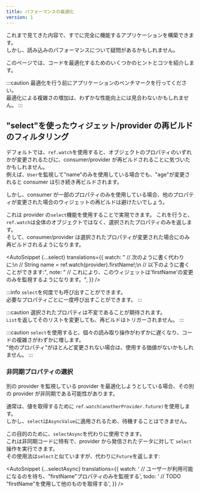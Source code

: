 ```yaml
---
title: パフォーマンスの最適化
version: 1
---
```



これまで見てきた内容で、すでに完全に機能するアプリケーションを構築できます。  
しかし、読み込みのパフォーマンスについて疑問があるかもしれません。

このページでは、コードを最適化するためのいくつかのヒントとコツを紹介します。

:::caution
最適化を行う前にアプリケーションのベンチマークを行ってください。  
最適化による複雑さの増加は、わずかな性能向上には見合わないかもしれません。
:::

## "select"を使ったウィジェット/provider の再ビルドのフィルタリング

デフォルトでは、`ref.watch`を使用すると、オブジェクトのプロパティのいずれかが変更されるたびに、consumer/provider が再ビルドされることに気づいたかもしれません。  
例えば、`User`を監視して"name"のみを使用している場合でも、"age"が変更されると consumer は引き続き再ビルドされます。

しかし、consumer が一部のプロパティのみを使用している場合、他のプロパティが変更された場合のウィジェットの再ビルドは避けたいでしょう。

これは provider の`select`機能を使用することで実現できます。
これを行うと、`ref.watch`は全体のオブジェクトではなく、選択されたプロパティのみを返します。  
そして、consumer/provider は選択されたプロパティが変更された場合にのみ再ビルドされるようになります。

<AutoSnippet
  {...select}
  translations={{
    watch:
      "    // 次のように書く代わりに:\n    // String name = ref.watch(provider).firstName!;\n    // 以下のように書くことができます:",
    note: "    // これにより、このウィジェットは'firstName'の変更のみを監視するようになります。",
  }}
/>

:::info
`select`を何度でも呼び出すことができます。  
必要なプロパティごとに一度呼び出すことができます。
:::

:::caution
選択されたプロパティは不変であることが期待されます。  
`List`を返してそのリストを変更しても、再ビルドはトリガーされません。
:::

:::caution
`select`を使用すると、個々の読み取り操作がわずかに遅くなり、コードの複雑さがわずかに増します。  
"他のプロパティ"がほとんど変更されない場合は、使用する価値がないかもしれません。
:::

### 非同期プロパティの選択

別の provider を監視している provider を最適化しようとしている場合、その別の provider が非同期である可能性があります。

通常は、値を取得するために `ref.watch(anotherProvider.future)`を使用します。  
しかし、`select`は`AsyncValue`に適用されるため、待機することはできません。

この目的のために、`selectAsync`を代わりに使用できます。  
これは非同期コードに特有で、provider から発信されたデータに対して `select` 操作を実行できます。  
その使用法は`select`と似ていますが、代わりに`Future`を返します:

<AutoSnippet
  {...selectAsync}
  translations={{
    watch:
      '  // ユーザーが利用可能になるのを待ち、"firstName"プロパティのみを監視する',
    todo: '  // TODO "firstName"を使用して他のものを取得する',
  }}
/>

